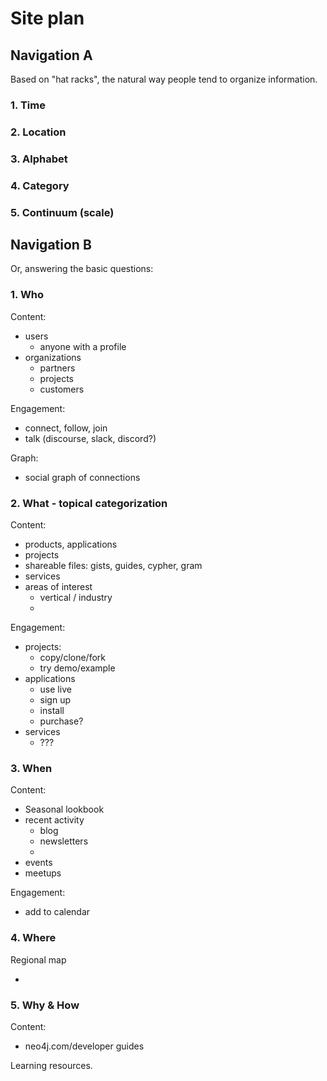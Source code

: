 # Site plan

## Navigation A

Based on "hat racks", the natural way people tend to organize information. 

### 1. Time

### 2. Location 

### 3. Alphabet 

### 4. Category

### 5. Continuum (scale)


## Navigation B

Or, answering the basic questions:

### 1. Who

Content:
- users
  - anyone with a profile
- organizations
  - partners
  - projects
  - customers

Engagement:
- connect, follow, join
- talk (discourse, slack, discord?)

Graph:
- social graph of connections

### 2. What - topical categorization

Content:
- products, applications
- projects
- shareable files: gists, guides, cypher, gram
- services
- areas of interest
  - vertical / industry
  - 

Engagement:
- projects:
  - copy/clone/fork
  - try demo/example
- applications
  - use live
  - sign up
  - install
  - purchase?
- services
  - ???

### 3. When

Content:
- Seasonal lookbook
- recent activity
  - blog
  - newsletters
  - 
- events
- meetups


Engagement:
- add to calendar

### 4. Where 

Regional map

- 

### 5. Why & How

Content:
- neo4j.com/developer guides

Learning resources.


